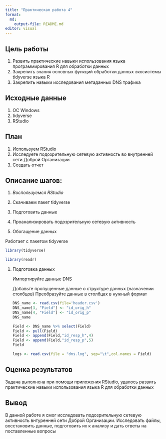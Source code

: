 ```yaml
---
title: "Практическая работа 4"
format:
  md:
    output-file: README.md
editor: visual
---
```


## Цель работы

1.  Развить практические навыки использования языка программирования R для обработки данных
2.  Закрепить знания основных функций обработки данных экосистемы tidyverse языка R
3.  Закрепить навыки исследования метаданных DNS трафика

## Исходные данные

1.  ОС Windows
2.  tidyverse
3.  RStudio

## План

1.  Используем RStudio
2.  Исследуете подозрительную сетевую активность во внутренней сети Доброй Организации
3.  Создать отчет

## Описание шагов:

1.  *Воспользуемся RStudio*

2.  Скачиваем пакет tidyverse

3.  Подготовить данные

4.  Проанализировать подозрительную сетевую активность

5.  Обогащение данных

Работает с пакетом tidyverse

```r
library(tidyverse)
```

```r
library(readr)
```

1.  Подготовка данных

    Импортируйте данные DNS

    Добавьте пропущенные данные о структуре данных (назначении столбцов) Преобразуйте данные в столбцах в нужный формат

    ```r
    DNS_name <- read.csv(file='header.csv')
    DNS_name[3, "Field"] <- "id_orig_h"
    DNS_name[4, "Field"] <- "id_orig_p"
    DNS_name
    ```

    ```r
    Field <- DNS_name %>% select(Field)
    Field <- pull(Field)
    Field <- append(Field,"id_resp_h",4)
    Field <- append(Field,"id_resp_p",5)
    Field
    ```

    ```r
    logs <- read.csv(file = "dns.log", sep="\t",col.names = Field)

    ```

## Оценка результатов

Задача выполнена при помощи приложения RStudio, удалось развить практические навыки использования языка R для обработки данных

## Вывод

В данной работе я смог исследовать подозрительную сетевую активность внтуренней сети Доброй Организации. Исследовать файлы, восстановить данные, подготовить их к анализу и дать ответы на поставленные вопросы
